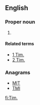{{also|Tim|tim|TIM}}
==English==

===Proper noun===
{{en-proper noun}}

# {{context|biblical|lang=en}} {{abbreviation of|Timothy}}

====Related terms====
* [[1 Tim.]]
* [[2 Tim.]]

===Anagrams===
* [[MIT#English|MIT]]
* [[TMI#English|TMI]]

[[fi:Tim.]]